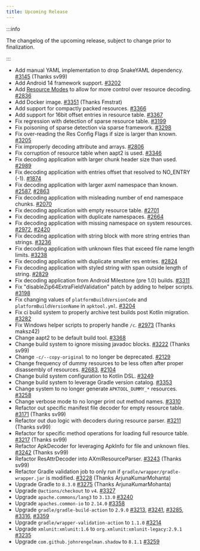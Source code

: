 ```yaml
---
title: Upcoming Release
---
```


:::info

The changelog of the upcoming release, subject to change prior to finalization.

:::

- Add manual YAML implementation to drop SnakeYAML dependency. [#3145](https://github.com/iBotPeaches/Apktool/issues/3145) (Thanks sv99)
- Add Android 14 framework support. [#3202](https://github.com/iBotPeaches/Apktool/issues/3202)
- Add [Resource Modes](/docs/in-depth/resource-modes) to allow for more control over resource decoding. [#2836](https://github.com/iBotPeaches/Apktool/issues/2836)
- Add Docker image. [#3351](https://github.com/iBotPeaches/Apktool/pull/3351) (Thanks Fmstrat)
- Add support for compactly packed resources. [#3366](https://github.com/iBotPeaches/Apktool/issues/3366)
- Add support for 16bit offset entries in resource table. [#3367](https://github.com/iBotPeaches/Apktool/issues/3367)
- Fix regression with detection of sparse resource table. [#3199](https://github.com/iBotPeaches/Apktool/issues/3199)
- Fix poisoning of sparse detection via sparse framework. [#3298](https://github.com/iBotPeaches/Apktool/issues/3298)
- Fix over-reading the Res Config Flags if size is larger than known. [#3205](https://github.com/iBotPeaches/Apktool/pull/3205)
- Fix improperly decoding attribute and arrays. [#2806](https://github.com/iBotPeaches/Apktool/issues/2806)
- Fix corruption of resource table when aapt2 is used. [#3346](https://github.com/iBotPeaches/Apktool/issues/3346)
- Fix decoding application with larger chunk header size than used. [#2989](https://github.com/iBotPeaches/Apktool/issues/2989)
- Fix decoding application with entries offset that resolved to NO_ENTRY (-1). [#1874](https://github.com/iBotPeaches/Apktool/issues/1874)
- Fix decoding application with larger axml namespace than known. [#2587](https://github.com/iBotPeaches/Apktool/issues/2587), [#2863](https://github.com/iBotPeaches/Apktool/issues/2863)
- Fix decoding application with misleading number of end namespace chunks. [#2070](https://github.com/iBotPeaches/Apktool/issues/2070)
- Fix decoding application with empty resource table. [#2701](https://github.com/iBotPeaches/Apktool/issues/2701)
- Fix decoding application with duplicate namespaces. [#2664](https://github.com/iBotPeaches/Apktool/issues/2664)
- Fix decoding application with missing namespace on system resources. [#2972](https://github.com/iBotPeaches/Apktool/issues/2972), [#2420](https://github.com/iBotPeaches/Apktool/issues/2420)
- Fix decoding application with string block with more string entries than strings. [#3236](https://github.com/iBotPeaches/Apktool/issues/3236)
- Fix decoding application with unknown files that exceed file name length limits. [#3238](https://github.com/iBotPeaches/Apktool/pull/3238)
- Fix decoding application with duplicate smaller res entries. [#2824](https://github.com/iBotPeaches/Apktool/issues/2824)
- Fix decoding application with styled string with span outside length of string. [#2829](https://github.com/iBotPeaches/Apktool/issues/2829)
- Fix decoding application from Android Milestone (pre 1.0) builds. [#3311](https://github.com/iBotPeaches/Apktool/issues/3311)
- Fix "disableZip64ExtraFieldValidation" patch by adding to helper scripts. [#3198](https://github.com/iBotPeaches/Apktool/issues/3198)
- Fix changing values of `platformBuildVersionCode` and `platformBuildVersionName` in `apktool.yml`. [#3204](https://github.com/iBotPeaches/Apktool/issues/3204)
- Fix ci build system to properly archive test builds post Kotlin migration. [#3282](https://github.com/iBotPeaches/Apktool/issues/3282)
- Fix Windows helper scripts to properly handle `/c`. [#2973](https://github.com/iBotPeaches/Apktool/pull/2973) (Thanks maksz42)
- Change aapt2 to be default build tool. [#3368](https://github.com/iBotPeaches/Apktool/issues/3368)
- Change build system to ignore missing javadoc blocks. [#3222](https://github.com/iBotPeaches/Apktool/pull/3222) (Thanks sv99)
- Change `-c/--copy-original` to no longer be deprecated. [#2129](https://github.com/iBotPeaches/Apktool/issues/2129)
- Change frequency of dummy resources to be less often after proper disassembly of resources. [#2683](https://github.com/iBotPeaches/Apktool/issues/2683), [#2104](https://github.com/iBotPeaches/Apktool/issues/2104)
- Change build system configuration to Kotlin DSL. [#3249](https://github.com/iBotPeaches/Apktool/pull/3249)
- Change build system to leverage Gradle version catalog. [#3353](https://github.com/iBotPeaches/Apktool/pull/3353)
- Change system to no longer generate `APKTOOL_DUMMY_*` resources. [#3258](https://github.com/iBotPeaches/Apktool/pull/3258)
- Change verbose mode to no longer print out method names. [#3310](https://github.com/iBotPeaches/Apktool/pull/3310)
- Refactor out specific manifest file decoder for empty resource table. [#3171](https://github.com/iBotPeaches/Apktool/pull/3171) (Thanks sv99)
- Refactor out duo logic with decoders during resource parser. [#3211](https://github.com/iBotPeaches/Apktool/pull/3211) (Thanks sv99)
- Refactor for specific method operations for loading full resource table. [#3217](https://github.com/iBotPeaches/Apktool/pull/3217) (Thanks sv99)
- Refactor ApkDecoder for leveraging ApkInfo for file and unknown files. [#3242](https://github.com/iBotPeaches/Apktool/pull/3242) (Thanks sv99)
- Refactor ResAttrDecoder into AXmlResourceParser. [#3243](https://github.com/iBotPeaches/Apktool/pull/3243) (Thanks sv99)
- Refactor Gradle validation job to only run if `gradle/wrapper/gradle-wrapper.jar` is modified. [#3228](https://github.com/iBotPeaches/Apktool/pull/3228) (Thanks ArjunaKumarMohanta)
- Upgrade Gradle to `8.3.0` [#3275](https://github.com/iBotPeaches/Apktool/pull/3275) (Thanks ArjunaKumarMohanta)
- Upgrade `@actions/checkout` to `v4`. [#3327](https://github.com/iBotPeaches/Apktool/pull/3327)
- Upgrade `apache.commons/lang3` to `3.13.0` [#3240](https://github.com/iBotPeaches/Apktool/pull/3240)
- Upgrade `apaches.common-io` to `2.14.0` [#3358](https://github.com/iBotPeaches/Apktool/pull/3358)
- Upgrade `gradle/gradle-build-action` to `2.9.0` [#3213](https://github.com/iBotPeaches/Apktool/pull/3213), [#3241](https://github.com/iBotPeaches/Apktool/pull/3241), [#3285](https://github.com/iBotPeaches/Apktool/pull/3285), [#3316](https://github.com/iBotPeaches/Apktool/pull/3316), [#3359](https://github.com/iBotPeaches/Apktool/pull/3359)
- Upgrade `gradle/wrapper-validation-action` to `1.1.0` [#3214](https://github.com/iBotPeaches/Apktool/pull/3214)
- Upgrade `xmlunit:xmlunit:1.6` to `org.xmlunit:xmlunit-legacy:2.9.1` [#3235](https://github.com/iBotPeaches/Apktool/pull/3235)
- Upgrade `com.github.johnrengelman.shadow` to `8.1.1` [#3259](https://github.com/iBotPeaches/Apktool/pull/3259)
